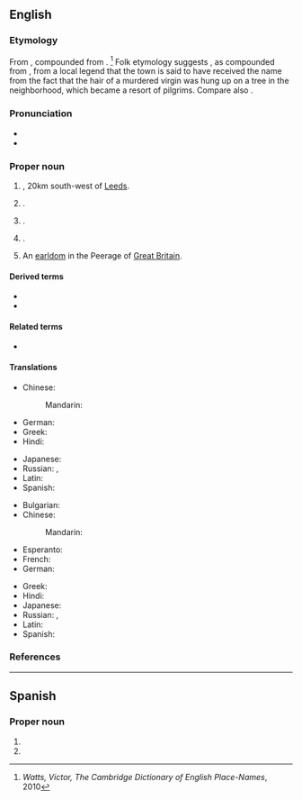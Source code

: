 ==English==
{{wikipedia}}

===Etymology===
From {{der|en|ang|halh-ġefeaxe|lit=grassy corner}}, compounded from {{compound|ang|healh|alt1=halh|feax|alt2=ġefeaxe|nocat=1}}.
<ref>''Watts, Victor, The Cambridge Dictionary of English Place-Names'', 2010</ref> Folk etymology suggests {{der|en|ang|hāliġfeax|lit=holy hair}}, as compounded from {{compound|ang|hāliġ|feax|nocat=1}}, from a local legend that the town is said to have received the name from the fact that the hair of a murdered virgin was hung up on a tree in the neighborhood, which became a resort of pilgrims. Compare also {{l|en|Fairfax}}.

===Pronunciation===
* {{IPA|en|/ˈhælɨˌfæks/}}
* {{audio|en|LL-Q1860 (eng)-Vealhurl-Halifax.wav|Audio (Southern England)}}

===Proper noun===
{{en-proper noun}}

# {{place|en|industrial town|co/West Yorkshire|cc/England}}, 20km south-west of [[Leeds]].
# {{place|en|capital city|p/Nova Scotia|c/Canada}}.
# {{place|en|small town/county seat|co/Halifax County|s/North Carolina|c/USA}}.
# {{place|en|town/county seat|co/Halifax County|s/Virginia|c/USA}}.
# An [[earldom]] in the Peerage of [[Great Britain]].

====Derived terms====
* {{l|en|go to Halifax}}
* {{l|en|Halifax County}}

====Related terms====
* {{l|en|Haligonian}}

====Translations====
{{trans-top|city in West Yorkshire, England}}
* Chinese:
*: Mandarin: {{t+|cmn|哈利法克斯|tr=Hālìfǎkésī|sc=Hani}}
* German: {{t+|de|Halifax}}
* Greek: {{t|el|Χάλιφαξ|n}}
* Hindi: {{t|hi|हैलिफ़ैक्स|m}}
{{trans-mid}}
* Japanese: {{t|ja|ハリファックス|tr=Harifakkusu|sc=Jpan}}
* Russian: {{t+|ru|Га́лифакс|m}}, {{t+|ru|Галифа́кс|m}}
* Latin: {{t|la|Halifacium|m}}
* Spanish: {{t+|es|Halifax|m}}
{{trans-bottom}}

{{trans-top|city in Nova Scotia, Canada}}
* Bulgarian: {{t|bg|Ха́лифакс|m}}
* Chinese:
*: Mandarin: {{t+|cmn|哈利法克斯|tr=Hālìfǎkésī|sc=Hani}}
* Esperanto: {{t|eo|Halifakso}}
* French: {{t+|fr|Halifax|m}}
* German: {{t+|de|Halifax}}
{{trans-mid}}
* Greek: {{t|el|Χάλιφαξ|n}}
* Hindi: {{t|hi|हैलिफ़ैक्स|m}}
* Japanese: {{t|ja|ハリファックス|tr=Harifakkusu|sc=Jpan}}
* Russian: {{t+|ru|Га́лифакс|m}}, {{t+|ru|Галифа́кс|m}}
* Latin: {{t|la|Halifaxia|f}}
* Spanish: {{t+|es|Halifax|m}}
{{trans-bottom}}

===References===
<references/>

----

==Spanish==

===Proper noun===
{{es-proper noun|m}}

# {{place|es|city|cc/England|t1=Halifax}}
# {{place|es|city|c/Canada|t1=Halifax}}